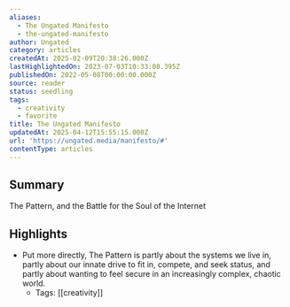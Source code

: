 ```yaml
---
aliases:
  - The Ungated Manifesto
  - the-ungated-manifesto
author: Ungated
category: articles
createdAt: 2025-02-09T20:38:26.000Z
lastHighlightedOn: 2023-07-03T10:33:00.395Z
publishedOn: 2022-05-08T00:00:00.000Z
source: reader
status: seedling
tags:
  - creativity
  - favorite
title: The Ungated Manifesto
updatedAt: 2025-04-12T15:55:15.000Z
url: 'https://ungated.media/manifesto/#'
contentType: articles
---
```

## Summary

The Pattern, and the Battle for the Soul of the Internet

## Highlights

- Put more directly, The Pattern is partly about the systems we live in, partly about our innate drive to fit in, compete, and seek status, and partly about wanting to feel secure in an increasingly complex, chaotic world.
    - Tags: [[creativity]]

